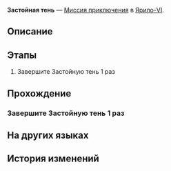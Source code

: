 {{Дополнить|Диалоги.}}
{{Миссия Инфобокс
|id              = 4010128
|Название        = 
|Изображение     = Миссия Освоения Застойная тень.png
|Тип             = Миссия приключения
|События         = 
|Глава           = 
|Условия         = Завершена [[Миссия приключения]] ''[[Застойная тень]]''
|Персонажи       = Первопроходец
|СтартЛокация    = Коридор исчезающего эха
|Мир             = Ярило-VI
|Локации         = Коридор исчезающего эха
|Предыдущая      = 
|Следующая       = 
|Награды         = Разрежённый эфир*3; Кредиты*2 000
}}
'''Застойная тень''' — [[Миссия приключения]] в [[Ярило-VI]].

==Описание==
{{Описание|<!--официальное описание из Перекрёстка судеб-->}}

==Этапы==
# Завершите Застойную тень 1 раз

==Прохождение==
{{Дополнить}}

===Завершите Застойную тень 1 раз===
{{Описание миссии|локация=Коридор исчезающего эха|Убедитесь в существовании Застойной тени и разрушьте её.}}
{{Диалог Начало}}
{{Диалог Конец}}

==На других языках==
{{На других языках
|en   = Stagnant Shadow
|zhs  = 「凝滞虚影」
|zht  = 「凝滯虛影」
|ja   = 「凝結虚影」
|ko   = 「정체된 허영」
|es   = Sombra paralizada
|fr   = Ombre stagnante
|ru   = Застойная тень
|th   = Stagnant Shadow
|vi   = "Hư Ảnh Ngưng Đọng"
|de   = Ruhender Schatten
|id   = "Stagnant Shadow"
|pt   = Sombra Estagnada
}}

==История изменений==
{{История изменений|2.7}}
